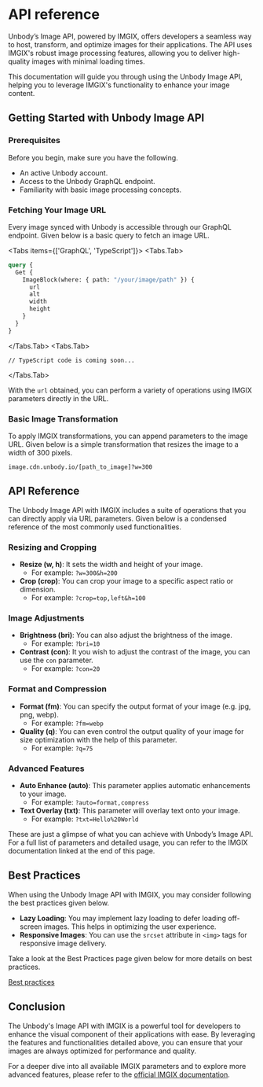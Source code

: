 
# API reference

Unbody’s Image API, powered by IMGIX, offers developers a seamless way to host, transform, and optimize images for their applications. The API uses IMGIX's robust image processing features, allowing you to deliver high-quality images with minimal loading times.

This documentation will guide you through using the Unbody Image API, helping you to leverage IMGIX's functionality to enhance your image content.

## Getting Started with Unbody Image API

### Prerequisites

Before you begin, make sure you have the following.

- An active Unbody account.
- Access to the Unbody GraphQL endpoint.
- Familiarity with basic image processing concepts.

### Fetching Your Image URL

Every image synced with Unbody is accessible through our GraphQL endpoint. Given below is a basic query to fetch an image URL.

<Tabs items={['GraphQL', 'TypeScript']}>
<Tabs.Tab>
```graphql copy
query {
  Get {
    ImageBlock(where: { path: "/your/image/path" }) {
      url
      alt
      width
      height
    }
  }
}
```
</Tabs.Tab>
<Tabs.Tab>
```tsx
// TypeScript code is coming soon...
```
</Tabs.Tab>
</Tabs>

With the `url` obtained, you can perform a variety of operations using IMGIX parameters directly in the URL.

### Basic Image Transformation

To apply IMGIX transformations, you can append parameters to the image URL. Given below is a simple transformation that resizes the image to a width of 300 pixels.

```
image.cdn.unbody.io/[path_to_image]?w=300
```

## API Reference

The Unbody Image API with IMGIX includes a suite of operations that you can directly apply via URL parameters. Given below is a condensed reference of the most commonly used functionalities.

### Resizing and Cropping

- **Resize (w, h)**: It sets the width and height of your image.
  - For example: `?w=300&h=200`
- **Crop (crop)**: You can crop your image to a specific aspect ratio or dimension.
  - For example: `?crop=top,left&h=100`

### Image Adjustments

- **Brightness (bri)**: You can also adjust the brightness of the image.
  - For example: `?bri=10`
- **Contrast (con)**: It you wish to adjust the contrast of the image, you can use the `con` parameter.
  - For example: `?con=20`

### Format and Compression

- **Format (fm)**: You can specify the output format of your image (e.g. jpg, png, webp).
  - For example: `?fm=webp`
- **Quality (q)**: You can even control the output quality of your image for size optimization with the help of this parameter.
  - For example: `?q=75`

### Advanced Features

- **Auto Enhance (auto)**: This parameter applies automatic enhancements to your image.
  - For example: `?auto=format,compress`
- **Text Overlay (txt)**: This parameter will overlay text onto your image.
  - For example: `?txt=Hello%20World`

These are just a glimpse of what you can achieve with Unbody’s Image API. For a full list of parameters and detailed usage, you can refer to the IMGIX documentation linked at the end of this page.

## Best Practices

When using the Unbody Image API with IMGIX, you may consider following the best practices given below.

- **Lazy Loading**: You may implement lazy loading to defer loading off-screen images. This helps in optimizing the user experience.
- **Responsive Images**: You can use the `srcset` attribute in `<img>` tags for responsive image delivery.

Take a look at the Best Practices page given below for more details on best practices.

[Best practices](/image-api/best-practices)

## Conclusion

The Unbody's Image API with IMGIX is a powerful tool for developers to enhance the visual component of their applications with ease. By leveraging the features and functionalities detailed above, you can ensure that your images are always optimized for performance and quality.

For a deeper dive into all available IMGIX parameters and to explore more advanced features, please refer to the [official IMGIX documentation](https://docs.imgix.com/apis).
